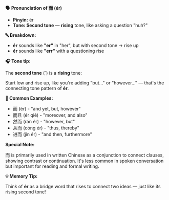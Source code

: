 **🗣️ Pronunciation of 而 (ér)**

- **Pinyin:** ér
- **Tone: Second tone** — **rising** tone, like asking a question "huh?"

**🔤 Breakdown:**

- **ér** sounds like **"er"** in "her", but with second tone → rise up
- **ér** sounds like **"err"** with a questioning rise

**🎧 Tone tip:**

The **second tone** (´) is a **rising** tone:

Start low and rise up, like you're adding "but..." or "however..." — that's the connecting tone
pattern of **ér**.

**📝 Common Examples:**

- 而 (ér) - "and yet, but, however"
- 而且 (ér qiě) - "moreover, and also"
- 然而 (rán ér) - "however, but"
- 从而 (cóng ér) - "thus, thereby"
- 进而 (jìn ér) - "and then, furthermore"

**Special Note:**

而 is primarily used in written Chinese as a conjunction to connect clauses, showing contrast or
continuation. It's less common in spoken conversation but important for reading and formal writing.

**💡 Memory Tip:**

Think of **ér** as a bridge word that rises to connect two ideas — just like its rising second tone!
